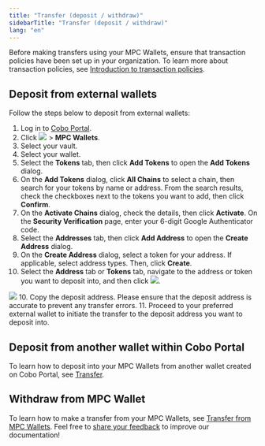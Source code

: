 ```yaml
---
title: "Transfer (deposit / withdraw)"
sidebarTitle: "Transfer (deposit / withdraw)"
lang: "en"
---
```


<Note>Before making transfers using your MPC Wallets, ensure that transaction policies have been set up in your organization. To learn more about transaction policies, see <a href="/en/portal/risk-controls/tx-policies-overview">Introduction to transaction policies</a>.</Note>

## Deposit from external wallets

Follow the steps below to deposit from external wallets:
1. Log in to [Cobo Portal](https://portal.cobo.com/login).
2. Click <img src="/en/images/mpc-wallet/wallets-icon.svg" className="icon"></img> > **MPC Wallets**.
3. Select your vault.
4. Select your wallet.
5. Select the **Tokens** tab, then click **Add Tokens** to open the **Add Tokens** dialog.
6. On the **Add Tokens** dialog, click **All Chains** to select a chain, then search for your tokens by name or address. From the search results, check the checkboxes next to the tokens you want to add, then click **Confirm**.
7. On the **Activate Chains** dialog, check the details, then click **Activate**. On the **Security Verification** page, enter your 6-digit Google Authenticator code.
8. Select the **Addresses** tab, then click **Add Address** to open the **Create Address** dialog.
9. On the **Create Address** dialog, select a token for your address. If applicable, select address types. Then, click **Create**.
10. Select the **Address** tab or **Tokens** tab, navigate to the address or token you want to deposit into, and then click <img src="/en/images/mpc-wallet/icon_deposit.svg" className="icon"></img>.
<img src="/en/images/mpc-wallet/deposit.png" className="screenshot_full_screen"/>
10. Copy the deposit address. Please ensure that the deposit address is accurate to prevent any transfer errors.
11. Proceed to your preferred external wallet to initiate the transfer to the deposit address you want to deposit into.

## Deposit from another wallet within Cobo Portal

To learn how to deposit into your MPC Wallets from another wallet created on Cobo Portal, see [Transfer](/en/portal/transfers/introduction).

## Withdraw from MPC Wallet

To learn how to make a transfer from your MPC Wallets, see [Transfer from MPC Wallets](/en/portal/transfers/from-mpc-wallets).
<Tip>Feel free to [share your feedback](https://forms.zohopublic.com/cobo/form/DocumentFeedbackForm/formperma/QvLOhxJv1_JMsJ-1dleZ8Itb_7rzN-LtgvsDdxosoVI?referrername=manuals) to improve our documentation!</Tip>